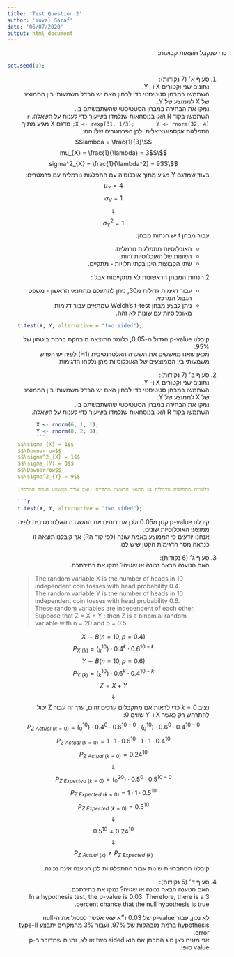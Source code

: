 ```yaml
---
title: 'Test Question 2'
author: 'Yuval Saraf'
date: '06/07/2020'
output: html_document
---
```


<style>
    html, p, ul, li {
        direction: rtl;
        text-align: right;
    }
    blockquote p, pre, #header {
        direction: initial;
        text-align: initial;
    }
</style>
כדי שנקבל תוצאות קבועות:  
```r
set.seed(1);
```

  1. סעיף א׳ (7 נקודות):  
  נתונים שני וקטורים X ו- Y.  
  השתמשו במבחן סטטיסטי כדי לבחון האם יש הבדל משמעותי בין הממוצע של X לממוצע של Y.  
  נמקו את הבחירה במבחן הסטטיסטי שהשתמשתם בו.  
  השתמשו בקוד R ו/או בנוסחאות שנלמדו בשיעור כדי לענות על השאלה.
      ```r
      X <- rexp(31, 1/3);
      Y <- rnorm(32, 4);
      ```
      מדגם X מגיע מתוך התפלגות אקספוננציאלית ולכן הפרמטרים שלו הם:    
      $$\lambda = \frac{1}{3}$$
      $$\mu_{X} = \frac{1}{\lambda} = 3$$
      $$\sigma^2_{X} = \frac{1}{\lambda^2} = 9$$
      בעוד שמדגם Y מגיע מתוך אוכלוסיה עם התפלגות נורמלית עם פרמטרים:  
      $$\mu_{Y} = 4$$
      $$\sigma_{Y} = 1$$
      $$\Downarrow$$
      $$\sigma^2_{Y} = 1$$
      עבור מבחן t יש הנחות מבחן:  
      
      * האוכלוסיות מתפלגות נורמלית.  
      * השונות של האוכלוסיות זהות.  
      * שתי הקבוצות הינן בלתי תלויות - מתקיים.  

      2 הנחות המבחן הראשונות לא מתקיימות אבל :  

      * עבור דגימות גדולות מ30, ניתן להתעלם מהתנאי הראשון - משפט הגבול המרכזי.  
      * ניתן לבצע מבחן Welch's t-test שמתאים עבור דגימות מאוכלוסיות עם שונות לא זהה.  

      ```r
      t.test(X, Y, alternative = "two.sided");
      ```
      קיבלנו p-value הגדול מ-0.05, כלומר התוצאה מובהקת ברמת ביטחון של 95%.  
      מכאן שאנו מאששים את השערה האלטרנטיבית (H1) לפיה יש הפרש משמעותי בין הממוצעים של האוכלוסיות מהן נלקחו הדגימות.  


  2.  סעיף ב׳ (7 נקודות):  
  נתונים שני וקטורים X ו- Y.  
  השתמשו במבחן סטטיסטי כדי לבחון האם יש הבדל משמעותי בין הממוצע של X לממוצע של Y.  
  נמקו את הבחירה במבחן הסטטיסטי שהשתמשתם בו.  
  השתמשו בקוד R ו/או בנוסחאות שנלמדו בשיעור כדי לענות על השאלה.
      ```r
      X <- rnorm(6, 1, 1);
      Y <- rnorm(8, 2, 3);
      ```
      $$\sigma_{X} = 1$$
      $$\Downarrow$$
      $$\sigma^2_{X} = 1$$
      $$\sigma_{Y} = 3$$
      $$\Downarrow$$
      $$\sigma^2_{Y} = 9$$
      
      בדומה לסעיף קודם אך הפעם ידוע כי האוכלוסיות מתפלגות נורמלית אז התנאי הראשון מתקיים (ואין צורך במשפט הגבול המרכזי)

      ```r
      t.test(X, Y, alternative = "two.sided");
      ```
      קיבלנו p-value קטן מ0.05 ולכן אנו דוחים את ההשערה האלטרנטיבית לפיה ממוצעי האוכלוסיות שונים.  
      אנחנו יודעים כי הממוצע באמת שונה (לפי קוד הR) אך קיבלנו תוצאה זו כנראה מסך הדגימות הקטן שיש לנו.  

  3.  סעיף ג׳ (6 נקודות):  
  האם הטענה הבאה נכונה או שגויה? נמקו את בחירתכם.  

      > The random variable X is the number of heads in 10 independent coin tosses with head probability 0.4.  
      > The random variable Y is the number of heads in 10 independent coin tosses with head probability 0.6.  
      > These random variables are independent of each other.  
      > Suppose that Z = X + Y : then Z is a binomial random variable with n = 20 and p = 0.5.  

      $$X\sim B(n = 10, p = 0.4)$$
      $$P_{X\ (k)} = (^{10}_k) \cdot 0.4^k \cdot 0.6^{10-k}$$
      $$Y\sim B(n = 10, p = 0.6)$$
      $$P_{Y\ (k)} = (^{10}_k) \cdot 0.6^k \cdot 0.4^{10-k}$$
      $$Z = X + Y$$
      $$\Downarrow$$
      נציב $k = 0$ כדי לראות אם מתקבלים ערכים זהים, ערך זה עבור Z יכול להתרחש רק כאשר X ו-Y שווים 0:  
      $$P_{Z\ Actual\ (k = 0)} = (^{10}_0) \cdot 0.4^0 \cdot 0.6^{10-0} \cdot (^{10}_0) \cdot 0.6^0 \cdot 0.4^{10-0}$$
      $$P_{Z\ Actual\ (k = 0)} = 1 \cdot 1 \cdot 0.6^{10} \cdot 1 \cdot 1 \cdot 0.4^{10}$$
      $$P_{Z\ Actual\ (k = 0)} = 0.24^{10}$$
      $$\Downarrow$$
      $$P_{Z\ Expected\ (k = 0)} = (^{20}_0) \cdot 0.5^0 \cdot 0.5^{10-0}$$
      $$P_{Z\ Expected\ (k = 0)} = 1 \cdot 1 \cdot 0.5^{10}$$
      $$P_{Z\ Expected\ (k = 0)} = 0.5^{10}$$
      $$\Downarrow$$
      $$0.24^{10} \neq 0.5^{10}$$
      $$\Downarrow$$
      $$P_{Z\ Actual\ (k)} \neq P_{Z\ Expected\ (k)}$$

      קיבלנו הסתברויות שונות עבור ההתפלגויות לכן הטענה אינה נכונה.  
      

  4. סעיף ד׳ (5 נקודות):  
  האם הטענה הבאה נכונה או שגויה? נמקו את בחירתכם.  
  In a hypothesis test, the p-value is 0.03. Therefore, there is a 3 percent chance that the null hypothesis is true.  
    
      לא נכון, עבור p-value  של 0.03 ז״א שאי אפשר לפסול את ה-null hypothesis ברמת מובהקות של 97%, ועבור 3% מהמקרים יתבצע type-II error.  
      אני מזניח כאן סוג המבחן אם הוא two sided או לא, ומניח שמדובר בp-value סופי.  


